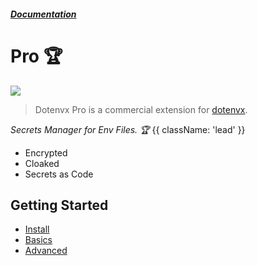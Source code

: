 

##### [Documentation](/docs)
# Pro 🏆

![](https://dotenvx.com/pro-banner.png)

> Dotenvx Pro is a commercial extension for [dotenvx](https://github.com/dotenvx/dotenvx).

*Secrets Manager for Env Files. 🏆* {{ className: 'lead' }}

* Encrypted
* Cloaked
* Secrets as Code

## Getting Started

* [Install](/docs/pro/install)
* [Basics](/docs/pro/quickstart)
* [Advanced](/docs/pro/advanced)

&nbsp;
